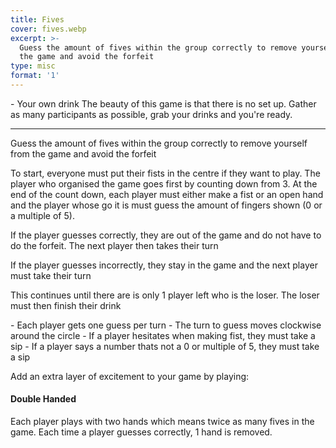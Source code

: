 ```yaml
---
title: Fives
cover: fives.webp
excerpt: >-
  Guess the amount of fives within the group correctly to remove yourself from
  the game and avoid the forfeit
type: misc
format: '1'
---
```


<GameHero
  cover="/BeerGoggleGames/images/fives.webp"
  alt="Fives"
/>

<GameSection title="Equipment" icon="/BeerGoggleGames/images/liquor.webp">
-   Your own drink
</GameSection>

<GameSection title="Setup" icon="/BeerGoggleGames/images/settings.webp">
The beauty of this game is that there is no set up. Gather as many participants as possible, grab your drinks and you're ready.

* * *
</GameSection>

<GameSection title="Aim of the Game" icon="/BeerGoggleGames/images/target.webp">
<p>Guess the amount of fives within the group correctly to remove yourself from the game and avoid the forfeit</p>
</GameSection>

<GameSection title="How to Play" icon="/BeerGoggleGames/images/question.webp">
To start, everyone must put their fists in the centre if they want to play. The player who organised the game goes first by counting down from 3. At the end of the count down, each player must either make a fist or an open hand and the player whose go it is must guess the amount of fingers shown (0 or a multiple of 5).

If the player guesses correctly, they are out of the game and do not have to do the forfeit. The next player then takes their turn

If the player guesses incorrectly, they stay in the game and the next player must take their turn

This continues until there are is only 1 player left who is the loser. The loser must then finish their drink
</GameSection>

<GameSection title="Rules" icon="/BeerGoggleGames/images/rules.webp">
-   Each player gets one guess per turn
-   The turn to guess moves clockwise around the circle
-   If a player hesitates when making fist, they must take a sip
-   If a player says a number thats not a 0 or multiple of 5, they must take a sip
</GameSection>

<GameSection title="Special Edition" icon="/BeerGoggleGames/images/special.webp">

<p>Add an extra layer of excitement to your game by playing:</p>

<h4>Double Handed</h4>

<p>Each player plays with two hands which means twice as many fives in the game. Each time a player guesses correctly, 1 hand is removed.</p>
</GameSection>

<ShareButtons title="Fives" />

<FeedbackCard>
</FeedbackCard>
